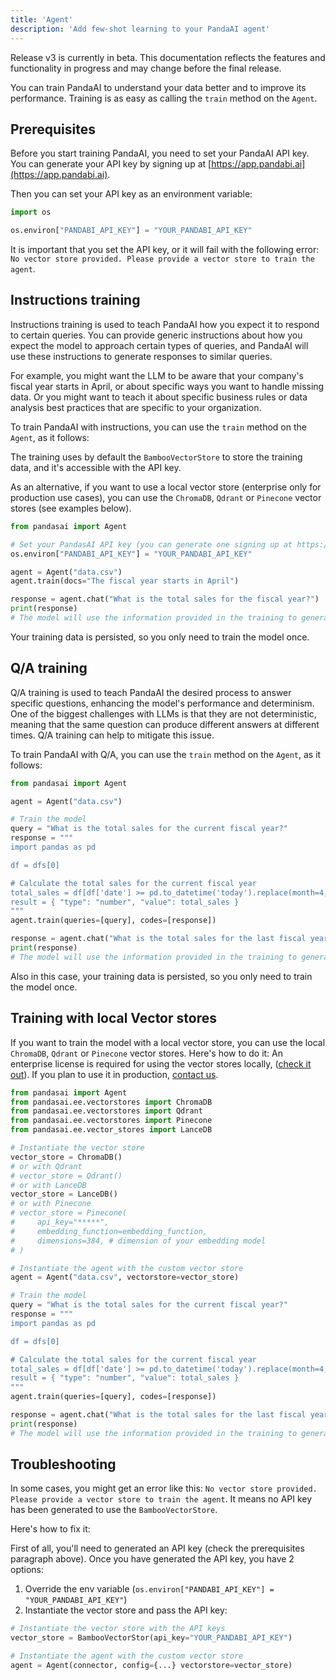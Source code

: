 ```yaml
---
title: 'Agent'
description: 'Add few-shot learning to your PandaAI agent'
---
```


<Note title="Beta Notice">
Release v3 is currently in beta. This documentation reflects the features and functionality in progress and may change before the final release.
</Note>

You can train PandaAI to understand your data better and to improve its performance. Training is as easy as calling the `train` method on the `Agent`.


## Prerequisites

Before you start training PandaAI, you need to set your PandaAI API key. You can generate your API key by signing up at [https://app.pandabi.ai](https://app.pandabi.ai).

Then you can set your API key as an environment variable:

```python
import os

os.environ["PANDABI_API_KEY"] = "YOUR_PANDABI_API_KEY"
```

It is important that you set the API key, or it will fail with the following error: `No vector store provided. Please provide a vector store to train the agent`.

## Instructions training

Instructions training is used to teach PandaAI how you expect it to respond to certain queries. You can provide generic instructions about how you expect the model to approach certain types of queries, and PandaAI will use these instructions to generate responses to similar queries.

For example, you might want the LLM to be aware that your company's fiscal year starts in April, or about specific ways you want to handle missing data. Or you might want to teach it about specific business rules or data analysis best practices that are specific to your organization.

To train PandaAI with instructions, you can use the `train` method on the `Agent`, as it follows:

The training uses by default the `BambooVectorStore` to store the training data, and it's accessible with the API key.

As an alternative, if you want to use a local vector store (enterprise only for production use cases), you can use the `ChromaDB`, `Qdrant` or `Pinecone` vector stores (see examples below).

```python
from pandasai import Agent

# Set your PandasAI API key (you can generate one signing up at https://app.pandabi.ai)
os.environ["PANDABI_API_KEY"] = "YOUR_PANDABI_API_KEY"

agent = Agent("data.csv")
agent.train(docs="The fiscal year starts in April")

response = agent.chat("What is the total sales for the fiscal year?")
print(response)
# The model will use the information provided in the training to generate a response
```

Your training data is persisted, so you only need to train the model once.

## Q/A training

Q/A training is used to teach PandaAI the desired process to answer specific questions, enhancing the model's performance and determinism. One of the biggest challenges with LLMs is that they are not deterministic, meaning that the same question can produce different answers at different times. Q/A training can help to mitigate this issue.

To train PandaAI with Q/A, you can use the `train` method on the `Agent`, as it follows:

```python
from pandasai import Agent

agent = Agent("data.csv")

# Train the model
query = "What is the total sales for the current fiscal year?"
response = """
import pandas as pd

df = dfs[0]

# Calculate the total sales for the current fiscal year
total_sales = df[df['date'] >= pd.to_datetime('today').replace(month=4, day=1)]['sales'].sum()
result = { "type": "number", "value": total_sales }
"""
agent.train(queries=[query], codes=[response])

response = agent.chat("What is the total sales for the last fiscal year?")
print(response)
# The model will use the information provided in the training to generate a response
```

Also in this case, your training data is persisted, so you only need to train the model once.

## Training with local Vector stores

If you want to train the model with a local vector store, you can use the local `ChromaDB`, `Qdrant` or `Pinecone` vector stores. Here's how to do it:
An enterprise license is required for using the vector stores locally, ([check it out](https://github.com/Sinaptik-AI/pandas-ai/blob/master/pandasai/ee/LICENSE)).
If you plan to use it in production, [contact us](https://pandas-ai.com/pricing).

```python
from pandasai import Agent
from pandasai.ee.vectorstores import ChromaDB
from pandasai.ee.vectorstores import Qdrant
from pandasai.ee.vectorstores import Pinecone
from pandasai.ee.vector_stores import LanceDB

# Instantiate the vector store
vector_store = ChromaDB()
# or with Qdrant
# vector_store = Qdrant()
# or with LanceDB
vector_store = LanceDB()
# or with Pinecone
# vector_store = Pinecone(
#     api_key="*****",
#     embedding_function=embedding_function,
#     dimensions=384, # dimension of your embedding model
# )

# Instantiate the agent with the custom vector store
agent = Agent("data.csv", vectorstore=vector_store)

# Train the model
query = "What is the total sales for the current fiscal year?"
response = """
import pandas as pd

df = dfs[0]

# Calculate the total sales for the current fiscal year
total_sales = df[df['date'] >= pd.to_datetime('today').replace(month=4, day=1)]['sales'].sum()
result = { "type": "number", "value": total_sales }
"""
agent.train(queries=[query], codes=[response])

response = agent.chat("What is the total sales for the last fiscal year?")
print(response)
# The model will use the information provided in the training to generate a response
```

## Troubleshooting

In some cases, you might get an error like this: `No vector store provided. Please provide a vector store to train the agent`. It means no API key has been generated to use the `BambooVectorStore`.

Here's how to fix it:

First of all, you'll need to generated an API key (check the prerequisites paragraph above).
Once you have generated the API key, you have 2 options:

1. Override the env variable (`os.environ["PANDABI_API_KEY"] = "YOUR_PANDABI_API_KEY"`)
2. Instantiate the vector store and pass the API key:

```python
# Instantiate the vector store with the API keys
vector_store = BambooVectorStor(api_key="YOUR_PANDABI_API_KEY")

# Instantiate the agent with the custom vector store
agent = Agent(connector, config={...} vectorstore=vector_store)
```
